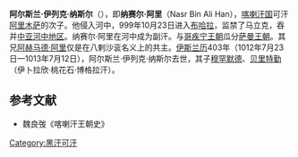 '''阿尔斯兰·伊列克·纳斯尔'''（{{bd|？||1013年||catIdx=A}}），即'''纳赛尔·阿里'''（Nasr Bin Ali Han），[[喀喇汗国|喀喇汗国]]可汗[[阿里木萨|阿里木萨]]的次子。他侵入河中，999年10月23日进入[[布哈拉|布哈拉]]，监禁了马立克，吞并[[中亚河中地区|中亚河中地区]]。纳赛尔·阿里在河中成为副汗。与[[哥疾宁王朝|哥疾宁王朝]]瓜分[[萨曼王朝|萨曼王朝]]。其兄[[阿赫马德·阿里|阿赫马德·阿里]]仅是在八剌沙衮名义上的共主。[[伊斯兰历|伊斯兰历]]403年（1012年7月23日—1013年7月12日），阿尔斯兰·伊列克·纳斯尔去世，其子[[穆罕默德·艾因·道拉|穆罕默德]]、[[贝里特勤|贝里特勤]]（伊卜拉欣·桃花石·博格拉汗）。

==参考文献==
*魏良弢《喀喇汗王朝史》

[[Category:黑汗可汗|Category:黑汗可汗]]